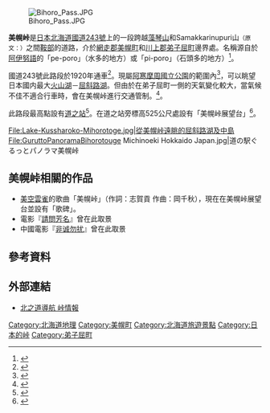 {{Coord|43|38|48.9|N|144|14|59.1|E|type:landmark_region:JP-01|display=title}}
[[File:Bihoro_Pass.JPG|thumb]]

'''美幌峠'''是[[日本|日本]][[北海道|北海道]][[國道243號|國道243號]]上的一段跨越[[藻琴山|藻琴山]]和Samakkarinupuri山<small>（原文：{{lang|ja|サマッカリヌプリ}}）</small>之間[[鞍部|鞍部]]的道路，介於[[網走郡|網走郡]][[美幌町|美幌町]]和[[川上郡|川上郡]][[弟子屈町|弟子屈町]]邊界處。名稱源自於[[阿伊努語|阿伊努語]]的「pe-poro」（水多的地方）或「pi-poro」（石頭多的地方）<ref>{{Cite web|url=http://www.pref.hokkaido.lg.jp/ks/ass/grp/101110P.pdf|title=アイヌ語地名リスト|accessdate=2017-08-17|author=北海道庁|date=|publisher=北海道庁}}</ref>。

國道243號此路段於1920年通車<ref>{{cite web |url=http://www.town.bihoro.hokkaido.jp/docs/2010110300042/files/youran_siryou1417.pdf |title=町的歷史 |format=PDF |publisher=美幌町公所 |accessdate=2016-01-27| language=ja}}</ref>。現屬[[阿寒摩周國立公園|阿寒摩周國立公園]]的範圍內<ref>{{cite web |url=http://www.env.go.jp/park/akan/intro/files/area.pdf |title=阿寒國立公園 | work=釧路自然環境事務所 |publisher=日本[[環境省|環境省]] |accessdate=2016-01-27| language=ja}}</ref>，可以眺望日本國内最大[[火山湖|火山湖]]－[[屈斜路湖|屈斜路湖]]。但由於在弟子屈町一側的天氣變化較大，當氣候不佳不適合行車時，會在美幌峠進行交通管制。<ref>{{cite web|url=http://www.hkd.mlit.go.jp/zigyoka/z_doro/kisei/kiseimap.pdf|title=道路通行規制地圖|format=PDF|publisher=北海道開發局|accessdate=2016-01-27|language=ja|deadurl=yes|archiveurl=https://web.archive.org/web/20150102125332/http://www.hkd.mlit.go.jp/zigyoka/z_doro/kisei/kiseimap.pdf|archivedate=2015-01-02}}</ref>。

此路段最高點設有[[道之站|道之站]]{{tsl|ja|道の駅ぐるっとパノラマ美幌峠}}<ref>{{cite web|url=http://www.hokkaido-michinoeki.jp/data/76/each.htm|title=ぐるっとパノラマ美幌峠|work=北之道之站|publisher=北海道地區「道之站」連絡會|accessdate=2016-01-27|archive-date=2015-01-04|archive-url=https://web.archive.org/web/20150104081112/http://www.hokkaido-michinoeki.jp/data/76/each.htm|dead-url=yes}}</ref>。在道之站旁標高525公尺處設有「美幌峠展望台」<ref>{{cite web|url=http://www.hkd.mlit.go.jp/zigyoka/z_doro/torupa/parkings/812.html|title=道之站「ぐるっとパノラマ美幌峠」（美幌町）|work=景觀台停車場|publisher=北海道開發局|accessdate=2016-01-27|deadurl=yes|archiveurl=https://web.archive.org/web/20150104114746/http://www.hkd.mlit.go.jp/zigyoka/z_doro/torupa/parkings/812.html|archivedate=2015-01-04}}</ref>。

<gallery widths=200px heights=200px>
File:Lake-Kussharoko-Mihorotoge.jpg|從美幌峠遠眺的屈斜路湖及中島
File:GuruttoPanoramaBihorotouge Michinoeki Hokkaido Japan.jpg|道の駅ぐるっとパノラマ美幌峠
</gallery>

== 美幌峠相關的作品 ==
* [[美空雲雀|美空雲雀]]的歌曲「美幌峠」（作詞：志賀貢 作曲：岡千秋），現在在美幌峠展望台並設有「歌碑」。
* 電影『[[請問芳名|請問芳名]]』曾在此取景
* 中國電影『[[非诚勿扰_(电影)|非诚勿扰]]』曾在此取景

== 參考資料 ==
{{Reflist}}

== 外部連結 ==
{{commonscat|Bihoro Pass}}
* {{Ja}} [http://northern-road.jp/navi/touge/map.htm#bihoro 北之道導航 峠情報]

{{DEFAULTSORT:Bihorotouke}}
[[Category:北海道地理|Category:北海道地理]]
[[Category:美幌町|Category:美幌町]]
[[Category:北海道旅遊景點|Category:北海道旅遊景點]]
[[Category:日本的峠|Category:日本的峠]]
[[Category:弟子屈町|Category:弟子屈町]]